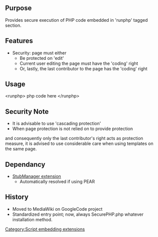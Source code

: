 {{Extension
|name        = SecurePHP
|status      = stable
|type1       = tag
|type2       = user rights
|author      = [[user:jldupont|Jean-Lou Dupont]]
|image       =
|version     = 1.0.1
|update      =
|mediawiki   = 1.10, 1.11, 1.12
|download    = see Installation
|readme      =
|changelog   = See SVN ($Id: SecurePHP.php 782 2007-09-16 01:22:37Z jeanlou.dupont $)
|description = 
|parameters  =
|rights      =
|example     =
}}
== Purpose==
Provides secure execution of PHP code embedded in 'runphp' tagged section.

== Features ==
* Security: page must either
** Be protected on 'edit'
** Current user editing the page must have the 'coding' right
** Or, lastly, the last contributor to the page has the 'coding' right

== Usage ==
<nowiki><runphp> php code here </runphp></nowiki>

== Security Note ==
* It is advisable to use 'cascading protection'
* When page protection is not relied on to provide protection 
and consequently only the last contributor's right acts as protection measure, it is advised to use
considerable care when using templates on the same page.

== Dependancy ==
* [[Extension:StubManager|StubManager extension]]
** Automatically resolved if using PEAR

{{Pear|SecurePHP}}

== History ==
* Moved to MediaWiki on GoogleCode project
* Standardized entry point; now, always SecurePHP.php whatever installation method.

[[Category:Script embedding extensions]]
